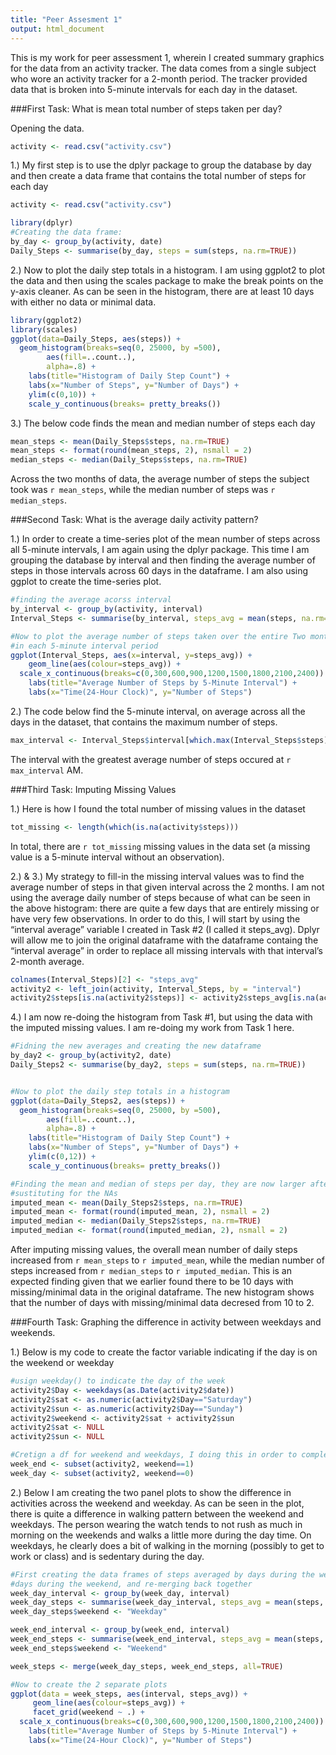 ```yaml
---
title: "Peer Assesment 1"
output: html_document
---
```


This is my work for peer assessment 1, wherein I created summary graphics for the data from an activity tracker.  The data comes from a single subject who wore an activity tracker for a 2-month period.  The tracker provided data that is broken into 5-minute intervals for each day in the dataset.

###First Task: What is mean total number of steps taken per day?

Opening the data.
```r
activity <- read.csv("activity.csv")
```

1.) My first step is to use the dplyr package to group the database by day and then create a data frame that contains the total number of steps for each day
```r
activity <- read.csv("activity.csv")

library(dplyr)
#Creating the data frame:
by_day <- group_by(activity, date)
Daily_Steps <- summarise(by_day, steps = sum(steps, na.rm=TRUE))
```

2.) Now to plot the daily step totals in a histogram. I am using ggplot2 to plot the data and then using the scales package to make the break points on the y-axis cleaner. As can be seen in the histogram, there are at least 10 days with either no data or minimal data.
```r
library(ggplot2)
library(scales)
ggplot(data=Daily_Steps, aes(steps)) +
  geom_histogram(breaks=seq(0, 25000, by =500), 
		aes(fill=..count..),
		alpha=.8) +
	labs(title="Histogram of Daily Step Count") +
	labs(x="Number of Steps", y="Number of Days") +
	ylim(c(0,10)) +
	scale_y_continuous(breaks= pretty_breaks())
```

3.) The below code finds the mean and median number of steps each day
```r
mean_steps <- mean(Daily_Steps$steps, na.rm=TRUE)
mean_steps <- format(round(mean_steps, 2), nsmall = 2)
median_steps <- median(Daily_Steps$steps, na.rm=TRUE)
```

Across the two months of data, the average number of steps the subject took was `r mean_steps`, while the median number of steps was `r median_steps`.



###Second Task: What is the average daily activity pattern?



1.) In order to create a time-series plot of the mean number of steps across all 5-minute intervals, I am again using the dplyr package.  This time I am grouping the database by interval and then finding the average number of steps in those intervals across 60 days in the dataframe.  I am also using ggplot to create the time-series plot.

```r
#finding the average acorss interval
by_interval <- group_by(activity, interval)
Interval_Steps <- summarise(by_interval, steps_avg = mean(steps, na.rm=TRUE))

#Now to plot the average number of steps taken over the entire Two month period
#in each 5-minute interval period
ggplot(Interval_Steps, aes(x=interval, y=steps_avg)) +
    geom_line(aes(colour=steps_avg)) +
  scale_x_continuous(breaks=c(0,300,600,900,1200,1500,1800,2100,2400)) +
	labs(title="Average Number of Steps by 5-Minute Interval") +
	labs(x="Time(24-Hour Clock)", y="Number of Steps")
```

2.) The code below find the 5-minute interval, on average across all the days in the dataset, that contains the maximum number of steps.
```r
max_interval <- Interval_Steps$interval[which.max(Interval_Steps$steps)]
```

The interval with the greatest average number of steps occured at `r max_interval` AM.




###Third Task: Imputing Missing Values


1.) Here is how I found the total number of missing values in the dataset
```r
tot_missing <- length(which(is.na(activity$steps)))
```

In total, there are `r tot_missing` missing values in the data set (a missing value is a 5-minute interval without an observation).


2.) & 3.) My strategy to fill-in the missing interval values was to find the average number of steps in that given interval across the 2 months. I am not using the average daily number of steps because of what can be seen in the above histogram: there are quite a few days that are entirely missing or have very few observations. In order to do this, I will start by using the "interval average" variable I created in Task #2 (I called it steps_avg). Dplyr will allow me to join the original dataframe with the dataframe containg the "interval average" in order to replace all missing intervals with that interval's 2-month average.

```r
colnames(Interval_Steps)[2] <- "steps_avg"
activity2 <- left_join(activity, Interval_Steps, by = "interval")
activity2$steps[is.na(activity2$steps)] <- activity2$steps_avg[is.na(activity2$steps)]
```

4.) I am now re-doing the histogram from Task #1, but using the data with the imputed missing values.  I am re-doing my work from Task 1 here.

```r
#Fidning the new averages and creating the new dataframe
by_day2 <- group_by(activity2, date)
Daily_Steps2 <- summarise(by_day2, steps = sum(steps, na.rm=TRUE))


#Now to plot the daily step totals in a histogram
ggplot(data=Daily_Steps2, aes(steps)) +
  geom_histogram(breaks=seq(0, 25000, by =500), 
		aes(fill=..count..),
		alpha=.8) +
	labs(title="Histogram of Daily Step Count") +
	labs(x="Number of Steps", y="Number of Days") +
	ylim(c(0,12)) +
	scale_y_continuous(breaks= pretty_breaks())

#Finding the mean and median of steps per day, they are now larger after 
#sustituting for the NAs
imputed_mean <- mean(Daily_Steps2$steps, na.rm=TRUE)
imputed_mean <- format(round(imputed_mean, 2), nsmall = 2)
imputed_median <- median(Daily_Steps2$steps, na.rm=TRUE)
imputed_median <- format(round(imputed_median, 2), nsmall = 2)
```


After imputing missing values, the overall mean number of daily steps increased from `r mean_steps` to `r imputed_mean`, while the median number of steps increased from `r median_steps` to `r imputed_median`.  This is an expected finding given that we earlier found there to be 10 days with missing/minimal data in the original dataframe.  The new histogram shows that the number of days with missing/minimal data decresed from 10 to 2.




###Fourth Task: Graphing the difference in activity between weekdays and weekends.



1.) Below is my code to create the factor variable indicating if the day is on the weekend or weekday

```r
#usign weekday() to indicate the day of the week
activity2$Day <- weekdays(as.Date(activity2$date))
activity2$sat <- as.numeric(activity2$Day=="Saturday")
activity2$sun <- as.numeric(activity2$Day=="Sunday")
activity2$weekend <- activity2$sat + activity2$sun
activity2$sat <- NULL
activity2$sun <- NULL

#Cretign a df for weekend and weekdays, I doing this in order to complete the next step
week_end <- subset(activity2, weekend==1)
week_day <- subset(activity2, weekend==0)
```

2.) Below I am creating the two panel plots to show the difference in activities across the weekend and weekday.  As can be seen in the plot, there is quite a difference in walking pattern between the weekend and weekdays.  The person wearing the watch tends to not rush as much in morning on the weekends and walks a little more during the day time.  On weekdays, he clearly does a bit of walking in the morning (possibly to get to work or class) and is sedentary during the day.

```r
#First creating the data frames of steps averaged by days during the week and
#days during the weekend, and re-merging back together 
week_day_interval <- group_by(week_day, interval)
week_day_steps <- summarise(week_day_interval, steps_avg = mean(steps, na.rm=TRUE))
week_day_steps$weekend <- "Weekday"

week_end_interval <- group_by(week_end, interval)
week_end_steps <- summarise(week_end_interval, steps_avg = mean(steps, na.rm=TRUE))
week_end_steps$weekend <- "Weekend"

week_steps <- merge(week_day_steps, week_end_steps, all=TRUE)

#Now to create the 2 separate plots
ggplot(data = week_steps, aes(interval, steps_avg)) +
     geom_line(aes(colour=steps_avg)) +
     facet_grid(weekend ~ .) +
  scale_x_continuous(breaks=c(0,300,600,900,1200,1500,1800,2100,2400)) +
	labs(title="Average Number of Steps by 5-Minute Interval") +
	labs(x="Time(24-Hour Clock)", y="Number of Steps")
```
